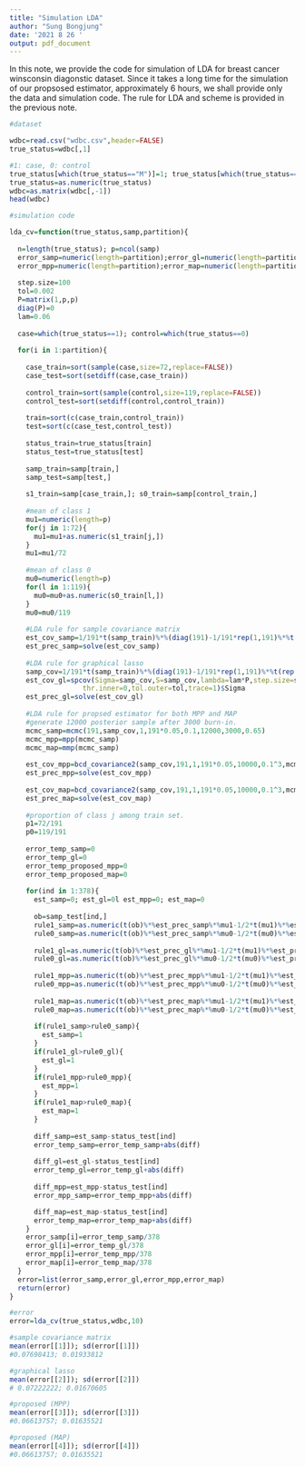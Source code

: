 ```yaml
---
title: "Simulation LDA"
author: "Sung Bongjung"
date: '2021 8 26 '
output: pdf_document
---
```


 In this note, we provide the code for simulation of LDA for breast cancer winsconsin diagonstic dataset. Since it takes a long time for the simulation of our propsosed estimator, approximately 6 hours, we shall provide only the data and simulation code. The rule for LDA and scheme is provided in the previous note. 

```r
#dataset 

wdbc=read.csv("wdbc.csv",header=FALSE)
true_status=wdbc[,1]

#1: case, 0: control
true_status[which(true_status=="M")]=1; true_status[which(true_status=="B")]=0
true_status=as.numeric(true_status)
wdbc=as.matrix(wdbc[,-1])
head(wdbc)
```

```r
#simulation code 

lda_cv=function(true_status,samp,partition){
  
  n=length(true_status); p=ncol(samp)  
  error_samp=numeric(length=partition);error_gl=numeric(length=partition)
  error_mpp=numeric(length=partition);error_map=numeric(length=partition)
  
  step.size=100
  tol=0.002
  P=matrix(1,p,p)
  diag(P)=0
  lam=0.06
  
  case=which(true_status==1); control=which(true_status==0)
  
  for(i in 1:partition){
    
    case_train=sort(sample(case,size=72,replace=FALSE))
    case_test=sort(setdiff(case,case_train))
    
    control_train=sort(sample(control,size=119,replace=FALSE))
    control_test=sort(setdiff(control,control_train))
    
    train=sort(c(case_train,control_train))
    test=sort(c(case_test,control_test))
    
    status_train=true_status[train]
    status_test=true_status[test]
    
    samp_train=samp[train,]
    samp_test=samp[test,]
    
    s1_train=samp[case_train,]; s0_train=samp[control_train,]
    
    #mean of class 1
    mu1=numeric(length=p)
    for(j in 1:72){
      mu1=mu1+as.numeric(s1_train[j,])
    }
    mu1=mu1/72
    
    #mean of class 0
    mu0=numeric(length=p)
    for(l in 1:119){
      mu0=mu0+as.numeric(s0_train[l,])
    }
    mu0=mu0/119
    
    #LDA rule for sample covariance matrix
    est_cov_samp=1/191*t(samp_train)%*%(diag(191)-1/191*rep(1,191)%*%t(rep(1,191)))%*%samp_train+0.1^3*diag(p)
    est_prec_samp=solve(est_cov_samp)
    
    #LDA rule for graphical lasso
    samp_cov=1/191*t(samp_train)%*%(diag(191)-1/191*rep(1,191)%*%t(rep(1,191)))%*%samp_train+0.001*diag(p)
    est_cov_gl=spcov(Sigma=samp_cov,S=samp_cov,lambda=lam*P,step.size=step.size,n.inner.steps=200,
                  thr.inner=0,tol.outer=tol,trace=1)$Sigma
    est_prec_gl=solve(est_cov_gl)
    
    #LDA rule for propsed estimator for both MPP and MAP
    #generate 12000 posterior sample after 3000 burn-in. 
    mcmc_samp=mcmc(191,samp_cov,1,191*0.05,0.1,12000,3000,0.65)
    mcmc_mpp=mpp(mcmc_samp)
    mcmc_map=mmp(mcmc_samp)
    
    est_cov_mpp=bcd_covariance2(samp_cov,191,1,191*0.05,10000,0.1^3,mcmc_mpp)
    est_prec_mpp=solve(est_cov_mpp)
    
    est_cov_map=bcd_covariance2(samp_cov,191,1,191*0.05,10000,0.1^3,mcmc_map)
    est_prec_map=solve(est_cov_map)
    
    #proportion of class j among train set. 
    p1=72/191
    p0=119/191
    
    error_temp_samp=0
    error_temp_gl=0
    error_temp_proposed_mpp=0
    error_temp_proposed_map=0
    
    for(ind in 1:378){
      est_samp=0; est_gl=0l est_mpp=0; est_map=0
      
      ob=samp_test[ind,]
      rule1_samp=as.numeric(t(ob)%*%est_prec_samp%*%mu1-1/2*t(mu1)%*%est_prec_samp%*%mu1+log(p1))
      rule0_samp=as.numeric(t(ob)%*%est_prec_samp%*%mu0-1/2*t(mu0)%*%est_prec_samp%*%mu0+log(p0))
      
      rule1_gl=as.numeric(t(ob)%*%est_prec_gl%*%mu1-1/2*t(mu1)%*%est_prec_gl%*%mu1+log(p1))
      rule0_gl=as.numeric(t(ob)%*%est_prec_gl%*%mu0-1/2*t(mu0)%*%est_prec_gl%*%mu0+log(p0))
      
      rule1_mpp=as.numeric(t(ob)%*%est_prec_mpp%*%mu1-1/2*t(mu1)%*%est_prec_mpp%*%mu1+log(p1))
      rule0_mpp=as.numeric(t(ob)%*%est_prec_mpp%*%mu0-1/2*t(mu0)%*%est_prec_mpp%*%mu0+log(p0))
      
      rule1_map=as.numeric(t(ob)%*%est_prec_map%*%mu1-1/2*t(mu1)%*%est_prec_map%*%mu1+log(p1))
      rule0_map=as.numeric(t(ob)%*%est_prec_map%*%mu0-1/2*t(mu0)%*%est_prec_map%*%mu0+log(p0))
      
      if(rule1_samp>rule0_samp){
        est_samp=1
      }
      if(rule1_gl>rule0_gl){
        est_gl=1
      }
      if(rule1_mpp>rule0_mpp){
        est_mpp=1
      }
      if(rule1_map>rule0_map){
        est_map=1
      }
      
      diff_samp=est_samp-status_test[ind]
      error_temp_samp=error_temp_samp+abs(diff)
    
      diff_gl=est_gl-status_test[ind]
      error_temp_gl=error_temp_gl+abs(diff)
      
      diff_mpp=est_mpp-status_test[ind]
      error_mpp_samp=error_temp_mpp+abs(diff)

      diff_map=est_map-status_test[ind]
      error_temp_map=error_temp_map+abs(diff)
    }
    error_samp[i]=error_temp_samp/378
    error_gl[i]=error_temp_gl/378
    error_mpp[i]=error_temp_mpp/378
    error_map[i]=error_temp_map/378
  }
  error=list(error_samp,error_gl,error_mpp,error_map)
  return(error)
}

#error 
error=lda_cv(true_status,wdbc,10)

#sample covariance matrix
mean(error[[1]]); sd(error[[1]])
#0.07698413; 0.01933812

#graphical lasso
mean(error[[2]]); sd(error[[2]])
# 0.07222222; 0.01670605

#proposed (MPP)
mean(error[[3]]); sd(error[[3]])
#0.06613757; 0.01635521

#proposed (MAP)
mean(error[[4]]); sd(error[[4]])
#0.06613757; 0.01635521
```